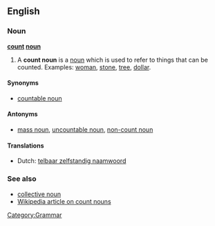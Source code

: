 ==English==
[[Category:Grammar]]
===Noun===
'''[[count]] [[noun]]'''

#A '''count noun''' is a [[noun]] which is used to refer to things that can be counted. Examples: [[woman]], [[stone]], [[tree]], [[dollar]].

====Synonyms====
*[[countable noun]]

====Antonyms====
*[[mass noun]], [[uncountable noun]], [[non-count noun]]

====Translations====
*Dutch: [[telbaar zelfstandig naamwoord]]

===See also===
*[[collective noun]]
*[[w:Count noun|Wikipedia article on count nouns]]